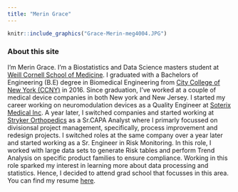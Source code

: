 ```yaml
---
title: "Merin Grace"
---
```


```r
knitr::include_graphics("Grace-Merin-meg4004.JPG")

```


### About this site

I'm Merin Grace. I'm a Biostatistics and Data Science masters student at [Weill Cornell School of Medicine](https://weill.cornell.edu/). I graduated with a Bachelors of Engineering (B.E) degree in Biomedical Engineering from [City College of New York (CCNY)](https://www.ccny.cuny.edu/) in 2016. Since graduation, I've worked at a couple of medical device companies in both New york and New Jersey. I started my career working on neuromodulation devices as a Quality Engineer at [Soterix Medical Inc](https://soterixmedical.com/). A year later, I switched companies and started working at [Stryker Orthopedics](https://www.stryker.com/us/en/index.html) as a Sr.CAPA Analyst where I primarly focussed on divisionsal project management, specifically, process improvement and redesign projects. I switched roles at the same company over a year later and started working as a Sr. Engineer in Risk Monitoring. In this role, I worked with large data sets to generate Risk tables and perform Trend Analysis on specific product families to ensure compliance. Working in this role sparked my interest in learning more about data processing and statistics. Hence, I decided to attend grad school that focusses in this area.
You can find my resume [here](MerinGrace_Resume10.27.pdf).
